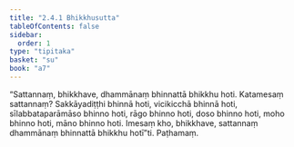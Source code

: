```yaml
---
title: "2.4.1 Bhikkhusutta"
tableOfContents: false
sidebar:
  order: 1
type: "tipitaka"
basket: "su"
book: "a7"
---
```



<DynamicBreadcrumb />

<Division number="85" book="a7">

<Paragraph number="632" book="a7">
“Sattannaṃ, bhikkhave, dhammānaṃ bhinnattā bhikkhu hoti. Katamesaṃ sattannaṃ? Sakkāyadiṭṭhi bhinnā hoti, vicikicchā bhinnā hoti, sīlabbataparāmāso bhinno hoti, rāgo bhinno hoti, doso bhinno hoti, moho bhinno hoti, māno bhinno hoti. Imesaṃ kho, bhikkhave, sattannaṃ dhammānaṃ bhinnattā bhikkhu hotī”ti.

</Paragraph>
</Division>

<Paragraph number="633" type="center" book="a7">
Paṭhamaṃ.
</Paragraph>